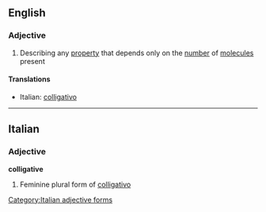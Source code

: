 ==English==

===Adjective===
{{en-adj}}

#{{chemistry|physics}} Describing any [[property]] that depends only on the [[number]] of [[molecule]]s present

====Translations====
{{top}}
*Italian: [[colligativo]]
{{mid}}

{{bottom}}

----
==Italian==

===Adjective===
'''colligative''' {{f}}

# Feminine plural form of [[colligativo]]
[[Category:Italian adjective forms]]
{{rfc-auto}}